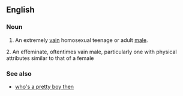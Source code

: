 ==English==

===Noun===
{{en-noun|sg=[[pretty]] [[boy]]}}
{{rfv}}
# {{pejorative|slang}} An extremely [[vain]] homosexual teenage or adult [[male]].
2. {{pejorative|slang}} An effeminate, oftentimes vain male, particularly one with physical attributes similar to that of a female

===See also===
*[[who's a pretty boy then]]